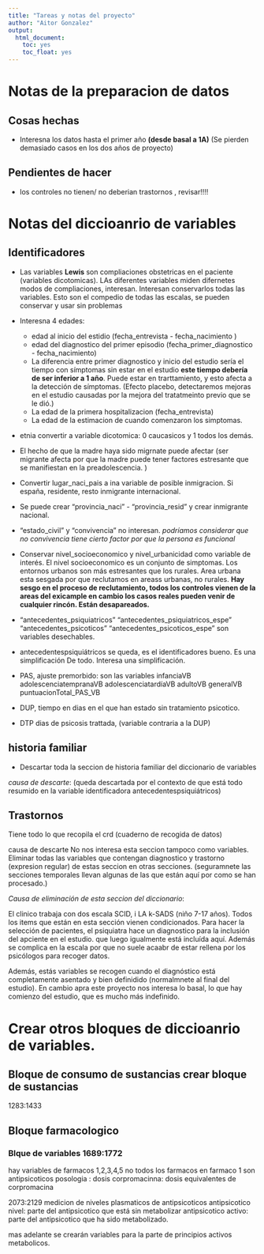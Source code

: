 ```yaml
---
title: "Tareas y notas del proyecto"
author: "Aitor Gonzalez"
output: 
  html_document:
    toc: yes
    toc_float: yes
---
```


# Notas de la preparacion de datos

## Cosas hechas
- Interesna los datos hasta el primer año **(desde basal a 1A)** (Se pierden demasiado casos en los dos años de proyecto)

## Pendientes de hacer

- los controles no tienen/ no deberian  trastornos , revisar!!!!


# Notas del diccioanrio de variables
## Identificadores

- Las variables **Lewis** son compliaciones obstetricas en el paciente (variables dicotomicas). LAs diferentes variables miden difernetes modos de compliaciones, interesan. Interesan conservarlos todas las variables. Esto son el compedio de todas las escalas, se pueden conservar y usar sin problemas

- Interesna 4 edades: 
    - edad al inicio del estidio (fecha_entrevista - fecha_nacimiento )
    - edad del diagnostico del primer episodio (fecha_primer_diagnostico - fecha_nacimiento)
    - La diferencia entre primer diagnostico y inicio del estudio sería el tiempo con símptomas sin estar en el estudio **este tiempo debería de ser inferior a 1 año**. Puede estar en trarttamiento, y esto afecta a la detección de símptomas. (Efecto placebo, detectaremos mejoras en el estudio causadas por la mejora del tratatmeinto previo que se le dió.)
    - La edad de la primera hospitalizacion (fecha_entrevista)
    - La edad de la estimacion de cuando comenzaron los simptomas.
- etnia convertir a variable dicotomica: 0 caucasicos y 1 todos los demás.
- El hecho de que la madre haya sido migrnate puede afectar (ser migrante afecta por que la madre puede tener factores estresante que se manifiestan en la preadolescencia. ) 
- Convertir lugar_naci_pais a ina variable de posible inmigracion. Si españa, residente, resto inmigrante internacional.
- Se puede crear "provincia_naci" - "provincia_resid" y crear inmigrante nacional.
- "estado_civil" y "convivencia" no interesan. *podríamos considerar que no convivencia tiene cierto factor por que la persona es funcional*
- Conservar nivel_socioeconomico y nivel_urbanicidad como variable de interés. El nivel socioeconomico  es un conjunto de simptomas. Los entornos urbanos son más estresantes que los rurales. Area urbana esta sesgada por que reclutamos en areass urbanas, no rurales. **Hay sesgo en el proceso de reclutamiento, todos los controles vienen de la areas del exicample en cambio los casos reales pueden venir de cualquier rincón. Están desapareados.**
- "antecedentes_psiquiatricos" "antecedentes_psiquiatricos_espe" "antecedentes_psicoticos" "antecedentes_psicoticos_espe" son variables desechables.
- antecedentespsiquiátricos se queda, es el identificadores bueno. Es una simplificación De todo. Interesa una simplificación.
- PAS, ajuste premorbido: son las variables infanciaVB adolescenciatempranaVB adolescenciatardíaVB adultoVB generalVB puntuacionTotal_PAS_VB
- DUP, tiempo en dias en el que han estado sin tratamiento psicotico.
- DTP dias de psicosis trattada, (variable contraria a la DUP)


 
## historia familiar

- Descartar toda la seccion de  historia familiar del diccionario de variables 

*causa de descarte*: (queda descartada por el contexto de que está todo resumido en la variable identificadora antecedentespsiquiátricos)



## Trastornos

Tiene todo lo que recopila el crd (cuaderno de recogida de datos)

causa de descarte No nos interesa esta seccion tampoco como variables. Eliminar todas las variables que contengan diagnostico y trastorno (expresion regular) de estas seccion en otras secciones. (seguramnete las secciones temporales llevan algunas de las que están aquí por como se han procesado.)

*Causa de eliminación de esta seccion del diccionario*: 

El clinico trabaja con dos escala SCID, i LA k-SADS (niño 7-17 años). Todos los items que están en esta sección vienen condicionados. Para hacer la selección de pacientes, el psiquiatra hace un diagnostico para la inclusión del apciente en el estudio. que luego igualmente está incluída aquí. Además se complica en la escala por que no suele acaabr de estar rellena por los psicólogos para recoger datos. 

Además, estás variables se recogen cuando el diagnóstico está completamente asentado y bien definidido (normalmnete al final del estudio). En cambio apra este proyecto nos interesa lo basal, lo que hay comienzo del estudio, que es mucho más indefinido.

# Crear otros bloques de diccioanrio de variables.
 
## Bloque de consumo de sustancias crear bloque de sustancias

1283:1433

## Bloque farmacologico 

### Blque de variables 1689:1772

hay variables de farmacos 1,2,3,4,5
no todos los farmacos en farmaco 1 son antipsicoticos
posologia : dosis
corpromacinna: dosis equivalentes de corpromacina

2073:2129
medicion de niveles plasmaticos de antipsicoticos 
antipsicotico nivel: parte del antipsicotico que está sin metabolizar
antipsicotico activo: parte del antipsicotico que ha sido metabolizado.

mas adelante se crearán variables para la parte de principios activos metabolicos.